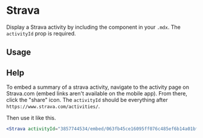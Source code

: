 

<Meta title="Components/Strava" component={Strava} />

# Strava

Display a Strava activity by including the component in your `.mdx`. The `activityId` prop is required.

<ArgsTable of={Strava} />

## Usage

<Canvas>
  <Story name="usage">
    <Strava activityId="3857744534/embed/063fb45ce16095ff076c485ef6b14a01bf0e10e1" />
  </Story>
</Canvas>

## Help

<Story name="help" />

To embed a summary of a strava activity, navigate to the activity page on Strava.com (embed links aren't available on the mobile app). From there, click the "share" icon. The `activityId` should be everything after `https://www.strava.com/activities/`.

Then use it like this.

```jsx
<Strava activityId="3857744534/embed/063fb45ce16095ff076c485ef6b14a01bf0e10e1" />
```

